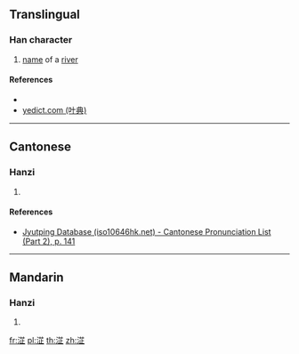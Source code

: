 {{character info/new}}
==Translingual==

===Han character===
{{Han char|rn=85|rad=水|as=08|sn=11|four=34111|canj=ETYM|ids=⿰氵芷}}

# [[name]] of a [[river]]

====References====
* {{Han ref|kx=0633.020|dkj=17701|hdz=31641.050|uh=6DFD|ud=28157|bh=D643|bd=54851}}
* [http://yedict.com/htm/6D/6DFD.htm yedict.com (叶典)]

----

==Cantonese==

===Hanzi===
{{yue-hanzi|jyut=[[zi2]]|y=ji2}}

# {{defn|lang=yue|sort=水08}}

====References====
*[http://www.iso10646hk.net/jp/document/download.jsp Jyutping Database (iso10646hk.net) - Cantonese Pronunciation List (Part 2), p. 141]

----

==Mandarin==

===Hanzi===
{{cmn-hanzi|pin=[[zhǐ]] ([[zhi3]])|wg=chih<sup>3</sup>}}

# {{defn|lang=cmn|sort=水08}}

[[fr:淽]]
[[pl:淽]]
[[th:淽]]
[[zh:淽]]